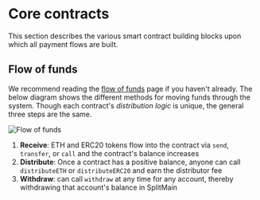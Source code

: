 # Core contracts

This section describes the various smart contract building blocks upon which all
payment flows are built.

## Flow of funds

We recommend reading the [flow of funds](/flow) page if you haven't already. The
below diagram shows the different methods for moving funds through the system.
Though each contract's _distribution logic_ is unique, the general three steps
are the same.

![Flow of funds](./core/img/flow_of_funds.png)

1. **Receive**: ETH and ERC20 tokens flow into the contract via `send`,
   `transfer`, or `call` and the contract's balance increases
2. **Distribute**: Once a contract has a positive balance, anyone can call
   `distributeETH` or `distributeERC20` and earn the distributor fee
3. **Withdraw**: can call `withdraw` at any time for any account, thereby
   withdrawing that account's balance in SplitMain
